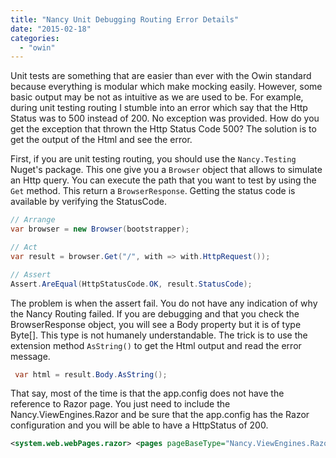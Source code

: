 ```yaml
---
title: "Nancy Unit Debugging Routing Error Details"
date: "2015-02-18"
categories: 
  - "owin"
---
```


Unit tests are something that are easier than ever with the Owin standard because everything is modular which make mocking easily. However, some basic output may be not as intuitive as we are used to be. For example, during unit testing routing I stumble into an error which say that the Http Status was to 500 instead of 200. No exception was provided. How do you get the exception that thrown the Http Status Code 500? The solution is to get the output of the Html and see the error.

First, if you are unit testing routing, you should use the `Nancy.Testing` Nuget's package. This one give you a `Browser` object that allows to simulate an Http query. You can execute the path that you want to test by using the `Get` method. This return a `BrowserResponse`. Getting the status code is available by verifying the StatusCode.

```csharp
// Arrange 
var browser = new Browser(bootstrapper); 

// Act 
var result = browser.Get("/", with => with.HttpRequest());

// Assert 
Assert.AreEqual(HttpStatusCode.OK, result.StatusCode); 
```

The problem is when the assert fail. You do not have any indication of why the Nancy Routing failed. If you are debugging and that you check the BrowserResponse object, you will see a Body property but it is of type Byte[]. This type is not humanely understandable. The trick is to use the extension method `AsString()` to get the Html output and read the error message.


```csharp
 var html = result.Body.AsString(); 
```

That say, most of the time is that the app.config does not have the reference to Razor page. You just need to include the Nancy.ViewEngines.Razor and be sure that the app.config has the Razor configuration and you will be able to have a HttpStatus of 200. 

```xml
<system.web.webPages.razor> <pages pageBaseType="Nancy.ViewEngines.Razor.NancyRazorViewBase"> <namespaces> <add namespace="Nancy.ViewEngines.Razor" /> </namespaces> </pages> </system.web.webPages.razor> 
```

